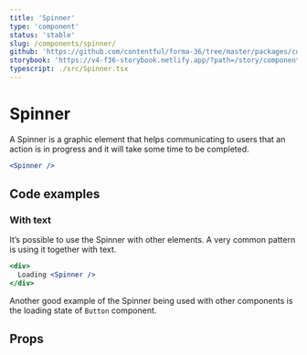 ```yaml
---
title: 'Spinner'
type: 'component'
status: 'stable'
slug: /components/spinner/
github: 'https://github.com/contentful/forma-36/tree/master/packages/components/spinner'
storybook: 'https://v4-f36-storybook.netlify.app/?path=/story/components-spinner--default'
typescript: ./src/Spinner.tsx
---
```


# Spinner

A Spinner is a graphic element that helps communicating to users that an action is in progress and it will take some time to be completed.

```jsx
<Spinner />
```

## Code examples

### With text

It’s possible to use the Spinner with other elements. A very common pattern is using it together with text.

```jsx
<div>
  Loading <Spinner />
</div>
```

Another good example of the Spinner being used with other components is the loading state of `Button` component.

## Props

<PropsTable of="Spinner" />

